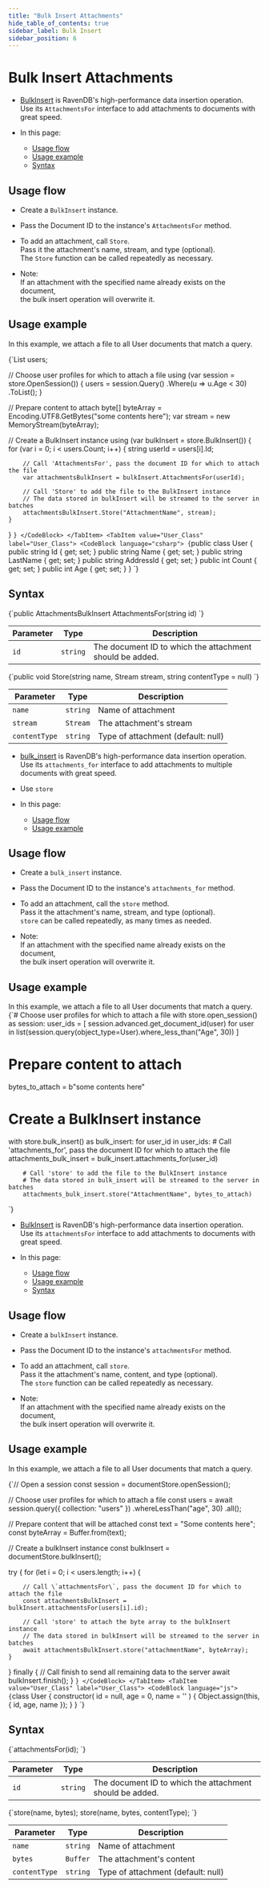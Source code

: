 ---
title: "Bulk Insert Attachments"
hide_table_of_contents: true
sidebar_label: Bulk Insert
sidebar_position: 6
---




# Bulk Insert Attachments
<LanguageSwitcher supportedLanguages={supportedLanguages} />
<LanguageContent language="csharp">

<Admonition type="note" title="">

* [BulkInsert](../../client-api/bulk-insert/how-to-work-with-bulk-insert-operation.mdx) is RavenDB's high-performance data insertion operation.  
  Use its `AttachmentsFor` interface to add attachments to documents with great speed.  

* In this page:  
    * [Usage flow](../../document-extensions/attachments/bulk-insert.mdx#usage-flow)  
    * [Usage example](../../document-extensions/attachments/bulk-insert.mdx#usage-example)
    * [Syntax](../../document-extensions/attachments/bulk-insert.mdx#syntax)

</Admonition>

## Usage flow

* Create a `BulkInsert` instance.  

* Pass the Document ID to the instance's `AttachmentsFor` method.

* To add an attachment, call `Store`.  
  Pass it the attachment's name, stream, and type (optional).  
  The `Store` function can be called repeatedly as necessary.

* Note:  
  If an attachment with the specified name already exists on the document,  
  the bulk insert operation will overwrite it.



## Usage example

In this example, we attach a file to all User documents that match a query.  
 
<Tabs groupId='languageSyntax'>
<TabItem value="BulkInsert_Attachments" label="BulkInsert_Attachments">
<CodeBlock language="csharp">
{`List<User> users;

// Choose user profiles for which to attach a file
using (var session = store.OpenSession())
{
    users = session.Query<User>()
        .Where(u => u.Age < 30)
        .ToList();
}

// Prepare content to attach
byte[] byteArray = Encoding.UTF8.GetBytes("some contents here");
var stream = new MemoryStream(byteArray);

// Create a BulkInsert instance
using (var bulkInsert = store.BulkInsert())
{
    for (var i = 0; i < users.Count; i++)
    {
        string userId = users[i].Id;
        
        // Call 'AttachmentsFor', pass the document ID for which to attach the file
        var attachmentsBulkInsert = bulkInsert.AttachmentsFor(userId);

        // Call 'Store' to add the file to the BulkInsert instance
        // The data stored in bulkInsert will be streamed to the server in batches 
        attachmentsBulkInsert.Store("AttachmentName", stream);
    }
}
`}
</CodeBlock>
</TabItem>
<TabItem value="User_Class" label="User_Class">
<CodeBlock language="csharp">
{`public class User
{
    public string Id { get; set; }
    public string Name { get; set; }
    public string LastName { get; set; }
    public string AddressId { get; set; }
    public int Count { get; set; }
    public int Age { get; set; }
}
`}
</CodeBlock>
</TabItem>
</Tabs>



## Syntax

<TabItem value="AttachmentsFor-definition" label="AttachmentsFor-definition">
<CodeBlock language="csharp">
{`public AttachmentsBulkInsert AttachmentsFor(string id)
`}
</CodeBlock>
</TabItem>

| Parameter  | Type     | Description                                              |
|------------|----------|----------------------------------------------------------|
| `id`       | `string` | The document ID to which the attachment should be added. |
 
<TabItem value="AttachmentsFor.Store-definition" label="AttachmentsFor.Store-definition">
<CodeBlock language="csharp">
{`public void Store(string name, Stream stream, string contentType = null)
`}
</CodeBlock>
</TabItem>

| Parameter     | Type     | Description                        |
|---------------|----------|------------------------------------|
| `name`        | `string` | Name of attachment                 |
| `stream`      | `Stream` | The attachment's stream            |
| `contentType` | `string` | Type of attachment (default: null) |




</LanguageContent>
<LanguageContent language="python">

<Admonition type="note" title="">

* [bulk_insert](../../client-api/bulk-insert/how-to-work-with-bulk-insert-operation.mdx) is RavenDB's 
  high-performance data insertion operation.  
  Use its `attachments_for` interface to add attachments to multiple documents with great speed.  
* Use `store` 

* In this page:  
    * [Usage flow](../../document-extensions/attachments/bulk-insert.mdx#usage-flow)  
    * [Usage example](../../document-extensions/attachments/bulk-insert.mdx#usage-example)

</Admonition>

## Usage flow

* Create a `bulk_insert` instance.  

* Pass the Document ID to the instance's `attachments_for` method.

* To add an attachment, call the `store` method.  
  Pass it the attachment's name, stream, and type (optional).  
  `store` can be called repeatedly, as many times as needed.  

* Note:  
  If an attachment with the specified name already exists on the document,  
  the bulk insert operation will overwrite it.



## Usage example

In this example, we attach a file to all User documents that match a query.  
<TabItem value="bulk_insert_attachment" label="bulk_insert_attachment">
<CodeBlock language="python">
{`# Choose user profiles for which to attach a file
with store.open_session() as session:
    user_ids = [
        session.advanced.get_document_id(user)
        for user in list(session.query(object_type=User).where_less_than("Age", 30))
    ]

# Prepare content to attach
bytes_to_attach = b"some contents here"

# Create a BulkInsert instance
with store.bulk_insert() as bulk_insert:
    for user_id in user_ids:
        # Call 'attachments_for', pass the document ID for which to attach the file
        attachments_bulk_insert = bulk_insert.attachments_for(user_id)

        # Call 'store' to add the file to the BulkInsert instance
        # The data stored in bulk_insert will be streamed to the server in batches
        attachments_bulk_insert.store("AttachmentName", bytes_to_attach)
`}
</CodeBlock>
</TabItem>




</LanguageContent>
<LanguageContent language="nodejs">

<Admonition type="note" title="">

* [BulkInsert](../../client-api/bulk-insert/how-to-work-with-bulk-insert-operation.mdx) is RavenDB's high-performance data insertion operation.  
  Use its `attachmentsFor` interface to add attachments to documents with great speed.  

* In this page:  
    * [Usage flow](../../document-extensions/attachments/bulk-insert.mdx#usage-flow)  
    * [Usage example](../../document-extensions/attachments/bulk-insert.mdx#usage-example)
    * [Syntax](../../document-extensions/attachments/bulk-insert.mdx#syntax)

</Admonition>

## Usage flow

* Create a `bulkInsert` instance.  

* Pass the Document ID to the instance's `attachmentsFor` method.

* To add an attachment, call `store`.  
  Pass it the attachment's name, content, and type (optional).  
  The `store` function can be called repeatedly as necessary.

* Note:  
  If an attachment with the specified name already exists on the document,  
  the bulk insert operation will overwrite it.



## Usage example

In this example, we attach a file to all User documents that match a query.  
 
<Tabs groupId='languageSyntax'>
<TabItem value="BulkInsert_Attachments" label="BulkInsert_Attachments">
<CodeBlock language="js">
{`// Open a session
const session = documentStore.openSession();

// Choose user profiles for which to attach a file
const users = await session.query({ collection: "users" })
    .whereLessThan("age", 30)
    .all();

// Prepare content that will be attached
const text = "Some contents here";
const byteArray = Buffer.from(text);

// Create a bulkInsert instance
const bulkInsert = documentStore.bulkInsert();

try {
    for (let i = 0; i < users.length; i++) {

        // Call \`attachmentsFor\`, pass the document ID for which to attach the file
        const attachmentsBulkInsert = bulkInsert.attachmentsFor(users[i].id);
        
        // Call 'store' to attach the byte array to the bulkInsert instance
        // The data stored in bulkInsert will be streamed to the server in batches 
        await attachmentsBulkInsert.store("attachmentName", byteArray);
    }
} finally {
    // Call finish to send all remaining data to the server
    await bulkInsert.finish();
}
`}
</CodeBlock>
</TabItem>
<TabItem value="User_Class" label="User_Class">
<CodeBlock language="js">
{`class User {
    constructor(
        id = null,
        age = 0,
        name = ''
    ) {
        Object.assign(this, {
            id,
            age,
            name
        });
    }
}
`}
</CodeBlock>
</TabItem>
</Tabs>



## Syntax

<TabItem value="syntax_1" label="syntax_1">
<CodeBlock language="js">
{`attachmentsFor(id);
`}
</CodeBlock>
</TabItem>

| Parameter  | Type     | Description                                              |
|------------|----------|----------------------------------------------------------|
| `id`       | `string` | The document ID to which the attachment should be added. |
 
<TabItem value="syntax_2" label="syntax_2">
<CodeBlock language="js">
{`store(name, bytes);
store(name, bytes, contentType);
`}
</CodeBlock>
</TabItem>

| Parameter     | Type     | Description                        |
|---------------|----------|------------------------------------|
| `name`        | `string` | Name of attachment                 |
| `bytes`       | `Buffer` | The attachment's content           |
| `contentType` | `string` | Type of attachment (default: null) |




</LanguageContent>

<!---
### Attachments
- [Storing](../../document-extensions/attachments/storing)
- [Loading](../../document-extensions/attachments/loading)
- [Deleting](../../document-extensions/attachments/deleting)


-->